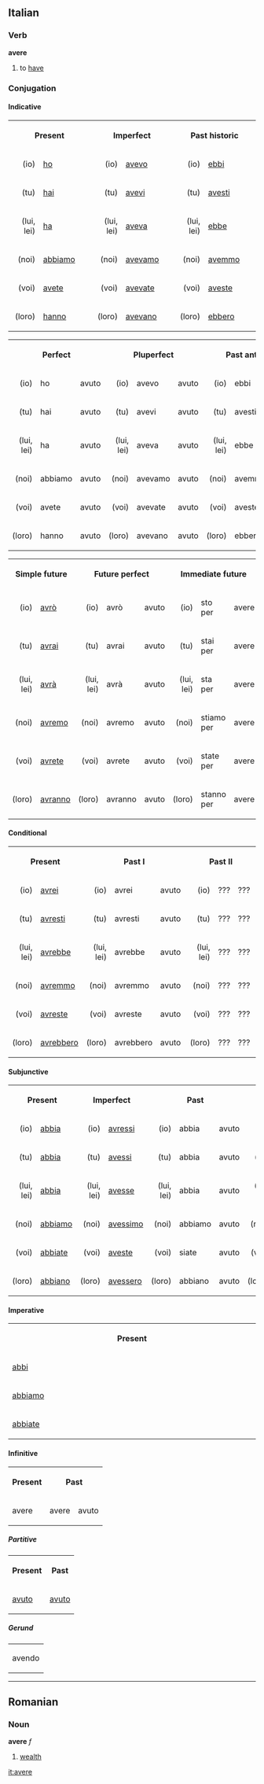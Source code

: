 ==Italian==
===Verb===
'''avere'''

# to [[have]]

===Conjugation===
====Indicative====
<table width="96%">
<tr>
<th colspan=2>Present</th>
<th colspan=2>Imperfect</th>
<th colspan=2>Past historic</th>
</tr>
<tr>
<td align="right" width="12%">(io)</td><td width="20%">[[ho]]</td>
<td align="right" width="12%">(io)</td><td width="20%">[[avevo]]</td>
<td align="right" width="12%">(io)</td><td width="20%">[[ebbi]]</td>
</tr>
<tr>
<td align="right">(tu)</td><td>[[hai]]</td>
<td align="right">(tu)</td><td>[[avevi]]</td>
<td align="right">(tu)</td><td>[[avesti]]</td>
</tr>
<tr>
<td align="right">(lui, lei)</td><td>[[ha]]</td>
<td align="right">(lui, lei)</td><td>[[aveva]]</td>
<td align="right">(lui, lei)</td><td>[[ebbe]]</td>
</tr>
<tr>
<td align="right">(noi)</td><td>[[abbiamo]]</td>
<td align="right">(noi)</td><td>[[avevamo]]</td>
<td align="right">(noi)</td><td>[[avemmo]]</td>
</tr>
<tr>
<td align="right">(voi)</td><td>[[avete]]</td>
<td align="right">(voi)</td><td>[[avevate]]</td>
<td align="right">(voi)</td><td>[[aveste]]</td>
</tr>
<tr>
<td align="right">(loro)</td><td>[[hanno]]</td>
<td align="right">(loro)</td><td>[[avevano]]</td>
<td align="right">(loro)</td><td>[[ebbero]]</td>
</tr>
</table>

<table width="96%">
<tr>
<th colspan=3>Perfect</th>
<th colspan=3>Pluperfect</th>
<th colspan=3>Past anterior</th>
</tr>
<tr>
<td align="right" width="10%">(io)</td><td width="7%">ho</td><td width="20%">avuto </td>
<td align="right" width="10%">(io)</td><td width="7%">avevo</td><td width="20%">avuto </td>
<td align="right" width="10%">(io)</td><td width="7%">ebbi</td><td width="20%">avuto </td>
</tr>
<tr>
<td align="right">(tu)</td><td>hai</td><td>avuto</td>
<td align="right">(tu)</td><td>avevi</td><td>avuto</td>
<td align="right">(tu)</td><td>avesti</td><td>avuto</td>
</tr>
<tr>
<td align="right">(lui, lei)</td><td>ha</td><td>avuto</td>
<td align="right">(lui, lei)</td><td>aveva</td><td>avuto</td>
<td align="right">(lui, lei)</td><td>ebbe</td><td>avuto</td>
</tr>
<tr>
<td align="right">(noi)</td><td>abbiamo</td><td>avuto</td>
<td align="right">(noi)</td><td>avevamo</td><td>avuto</td>
<td align="right">(noi)</td><td>avemmo</td><td>avuto</td>
</tr>
<tr>
<td align="right">(voi)</td><td>avete</td><td>avuto</td>
<td align="right">(voi)</td><td>avevate</td><td>avuto</td>
<td align="right">(voi)</td><td>aveste</td><td>avuto</td>
</tr>
<tr>
<td align="right">(loro)</td><td>hanno</td><td>avuto</td>
<td align="right">(loro)</td><td>avevano</td><td>avuto</td>
<td align="right">(loro)</td><td>ebbero</td><td>avuto</td>
</tr>
</table>

<table width="96%">
<tr>
<th colspan=2>Simple future</th>
<th colspan=3>Future perfect</th>
<th colspan=3>Immediate future</th>
</tr>
<tr>
<td align="right" width="12%">(io)</td><td width="20%">[[avrò]]</td>
<td align="right" width="5%">(io)</td><td width="7%">avrò</td><td width="20%">avuto</td>
<td align="right" width="5%">(io)</td><td width="7%">sto per</td><td width="20%">avere</td>
</tr>
<tr>
<td align="right">(tu)</td><td>[[avrai]]</td>
<td align="right">(tu)</td><td>avrai</td><td>avuto</td>
<td align="right">(tu)</td><td>stai per</td><td>avere</td>
</tr>
<tr><td align="right">(lui, lei)</td><td>[[avrà]]</td>
<td align="right">(lui, lei)</td><td>avrà</td><td>avuto</td>
<td align="right">(lui, lei)</td><td>sta per</td><td>avere</td>
</tr>
<tr>
<td align="right">(noi)</td><td>[[avremo]]</td>
<td align="right">(noi)</td><td>avremo</td><td>avuto</td>
<td align="right">(noi)</td><td>stiamo per</td><td>avere</td>
</tr>
<tr>
<td align="right">(voi)</td><td>[[avrete]]</td>
<td align="right">(voi)</td><td>avrete</td><td>avuto</td>
<td align="right">(voi)</td><td>state per</td><td>avere</td>
</tr>
<tr>
<td align="right">(loro)</td><td>[[avranno]]</td>
<td align="right">(loro)</td><td>avranno</td><td>avuto</td>
<td align="right">(loro)</td><td>stanno per</td><td>avere</td>
</tr>
</table>

====Conditional====
<table width="96%">
<tr>
<th colspan=2>Present</th>
<th colspan=3>Past I</th>
<th colspan=3>Past II</th>
</tr>
<tr>
<td align="right" width="12%">(io)</td><td width="20%">[[avrei]]</td>
<td align="right" width="5%">(io)</td><td width="7%">avrei</td><td width="20%">avuto</td>
<td align="right" width="5%">(io)</td><td width="7%">???</td><td width="20%">???</td>
</tr>
<tr>
<td align="right">(tu)</td><td>[[avresti]]</td>
<td align="right">(tu)</td><td>avresti</td><td>avuto</td>
<td align="right">(tu)</td><td>???</td><td>???</td>
</tr>
<tr>
<td align="right">(lui, lei)</td><td>[[avrebbe]]</td>
<td align="right">(lui, lei)</td><td>avrebbe</td><td>avuto</td>
<td align="right">(lui, lei)</td><td>???</td><td>???</td>
</tr>
<tr>
<td align="right">(noi)</td><td>[[avremmo]]</td>
<td align="right">(noi)</td><td>avremmo</td><td>avuto</td>
<td align="right">(noi)</td><td>???</td><td>???</td>
</tr>
<tr>
<td align="right">(voi)</td><td>[[avreste]]</td>
<td align="right">(voi)</td><td>avreste</td><td>avuto</td>
<td align="right">(voi)</td><td>???</td><td>???</td>
</tr>
<tr>
<td align="right">(loro)</td><td>[[avrebbero]]</td>
<td align="right">(loro)</td><td>avrebbero</td><td>avuto</td>
<td align="right">(loro)</td><td>???</td><td>???</td>
</tr>
</table>
====Subjunctive====
<table width="96%">
<tr>
<th colspan=2>Present</th><th colspan=2>Imperfect</th>
<th colspan=3>Past</th><th colspan=3>Pluperfect</th>
</tr>
<tr>
<td align="right" width="10%">(io)</td><td width="15%">[[abbia]]</td>
<td align="right" width="10%">(io)</td><td width="15%">[[avressi]]</td>
<td align="right" width="4%">(io)</td><td width="6%">abbia</td><td width="15%">avuto</td>
<td align="right" width="5%">(io)</td><td width="6%">avessi</td><td width="15%">avuto</td>
</tr>
<tr>
<td align="right">(tu)</td><td>[[abbia]]</td>
<td align="right">(tu)</td><td>[[avessi]]</td>
<td align="right">(tu)</td><td>abbia</td><td>avuto</td>
<td align="right">(tu)</td><td>avessi</td><td>avuto</td>
</tr>
<tr>
<td align="right">(lui, lei)</td><td>[[abbia]]</td>
<td align="right">(lui, lei)</td><td>[[avesse]]</td>
<td align="right">(lui, lei)</td><td>abbia</td><td>avuto</td>
<td align="right">(lui, lei)</td><td>avesse</td><td>avuto</td>
</tr>
<tr>
<td align="right">(noi)</td><td>[[abbiamo]]</td>
<td align="right">(noi)</td><td>[[avessimo]]</td>
<td align="right">(noi)</td><td>abbiamo</td><td>avuto</td>
<td align="right">(noi)</td><td>avessimo</td><td>avuto</td>
</tr>
<tr>
<td align="right">(voi)</td><td>[[abbiate]]</td>
<td align="right">(voi)</td><td>[[aveste]]</td>
<td align="right">(voi)</td><td>siate</td><td>avuto</td>
<td align="right">(voi)</td><td>aveste</td><td>avuto</td>
</tr>
<tr>
<td align="right">(loro)</td><td>[[abbiano]]</td>
<td align="right">(loro)</td><td>[[avessero]]</td>
<td align="right">(loro)</td><td>abbiano</td><td>avuto</td>
<td align="right">(loro)</td><td>avessero</td><td>avuto</td>
</tr>
</table>

====Imperative====
<table width="30%">
<th>Present</th>
<tr><td width="5%">[[abbi]]</td>
<tr><td>[[abbiamo]]</td>
<tr><td>[[abbiate]]</td>
</table>

====Infinitive====
<table>
<tr><th>Present</th><th colspan=2>Past</th></tr>
<tr><td>avere</td><td>avere</td><td>avuto</td></tr>
</table>

=====Partitive=====
<table>
<tr><th>Present</th><th>Past</th></tr>
<tr><td>[[avuto]]</td><td>[[avuto]]</td></tr>
</table>

=====Gerund=====
<table>
<tr><td>avendo</td></tr>
</table>

----

==Romanian==
===Noun===
'''avere''' ''f''

# [[wealth]]

[[it:avere]]